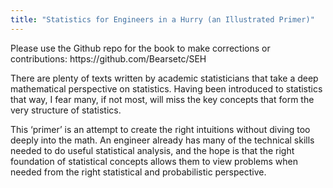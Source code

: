 ```yaml
---
title: "Statistics for Engineers in a Hurry (an Illustrated Primer)"
---
```


Please use the Github repo for the book to make corrections or contributions: https://github.com/Bearsetc/SEH

There are plenty of texts written by academic statisticians that take a deep mathematical perspective on statistics. Having been introduced to statistics that way, I fear many, if not most, will miss the key concepts that form the very structure of statistics.

This 'primer' is an attempt to create the right intuitions without diving too deeply into the math. An engineer already has many of the technical skills needed to do useful statistical analysis, and the hope is that the right foundation of statistical concepts allows them to view problems when needed from the right statistical and probabilistic perspective. 

